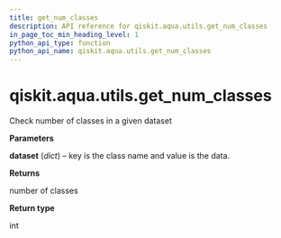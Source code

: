 ```yaml
---
title: get_num_classes
description: API reference for qiskit.aqua.utils.get_num_classes
in_page_toc_min_heading_level: 1
python_api_type: function
python_api_name: qiskit.aqua.utils.get_num_classes
---
```


# qiskit.aqua.utils.get\_num\_classes

<Function id="qiskit.aqua.utils.get_num_classes" name="get_num_classes" isDedicatedPage={true} github="https://github.com/qiskit-community/qiskit-aqua/tree/stable/0.9/qiskit/aqua/utils/dataset_helper.py" signature="get_num_classes(dataset)">
  Check number of classes in a given dataset

  **Parameters**

  **dataset** (*dict*) – key is the class name and value is the data.

  **Returns**

  number of classes

  **Return type**

  int
</Function>

